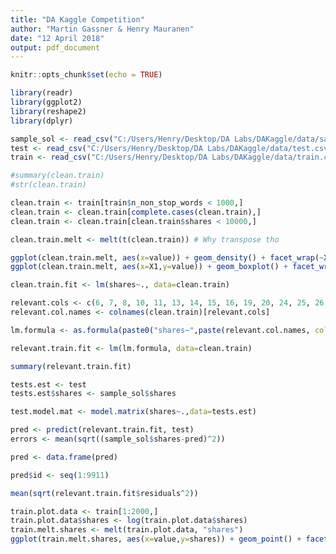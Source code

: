 ```yaml
---
title: "DA Kaggle Competition"
author: "Martin Gassner & Henry Mauranen"
date: "12 April 2018"
output: pdf_document
---
```


```r
knitr::opts_chunk$set(echo = TRUE)
```


```r
library(readr)
library(ggplot2)
library(reshape2)
library(dplyr)
```

```r
sample_sol <- read_csv("C:/Users/Henry/Desktop/DA Labs/DAKaggle/data/sample_sol.csv")
test <- read_csv("C:/Users/Henry/Desktop/DA Labs/DAKaggle/data/test.csv")
train <- read_csv("C:/Users/Henry/Desktop/DA Labs/DAKaggle/data/train.csv")
```

```r
#summary(clean.train)
#str(clean.train)

clean.train <- train[train$n_non_stop_words < 1000,]
clean.train <- clean.train[complete.cases(clean.train),]
clean.train <- clean.train[clean.train$shares < 10000,]

clean.train.melt <- melt(t(clean.train)) # Why transpose tho

ggplot(clean.train.melt, aes(x=value)) + geom_density() + facet_wrap(~X1,scales="free")
ggplot(clean.train.melt, aes(x=X1,y=value)) + geom_boxplot() + facet_wrap(~X1,scales="free")

```

```r
clean.train.fit <- lm(shares~., data=clean.train)

relevant.cols <- c(6, 7, 8, 10, 11, 13, 14, 15, 16, 19, 20, 24, 25, 26, 27, 28, 32, 34, 37)
relevant.col.names <- colnames(clean.train)[relevant.cols]

lm.formula <- as.formula(paste0("shares~",paste(relevant.col.names, collapse = "+")))

relevant.train.fit <- lm(lm.formula, data=clean.train)

summary(relevant.train.fit)

tests.est <- test
tests.est$shares <- sample_sol$shares

test.model.mat <- model.matrix(shares~.,data=tests.est)

pred <- predict(relevant.train.fit, test)
errors <- mean(sqrt((sample_sol$shares-pred)^2))

pred <- data.frame(pred)

pred$id <- seq(1:9911)

mean(sqrt(relevant.train.fit$residuals^2))


```

```r
train.plot.data <- train[1:2000,]
train.plot.data$shares <- log(train.plot.data$shares)
train.melt.shares <- melt(train.plot.data, "shares")
ggplot(train.melt.shares, aes(x=value,y=shares)) + geom_point() + facet_wrap(~variable,scales="free")
```

```r

```

```r

```
